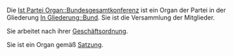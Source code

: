 
Die [[Ist Partei Organ::Bundesgesamtkonferenz]] ist ein Organ der Partei in der Gliederung [[In Gliederung::Bund]]. Sie ist die Versammlung der Mitglieder.

Sie arbeitet nach ihrer [[Hat Geschäftsordnung::Go_Bundesgesamtkonferenz| Geschäftsordnung]].

Sie ist ein Organ gemäß [[Ist definiert in Satzung::Satzung#.C2.A7_10_Die_Bundesgesamtkonferenz| Satzung]].